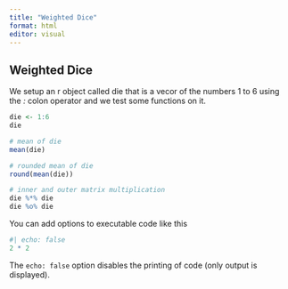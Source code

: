 ```yaml
---
title: "Weighted Dice"
format: html
editor: visual
---
```


## Weighted Dice

We setup an r object called die that is a vecor of the numbers 1 to 6 using the *:* colon operator and we test some functions on it.

```r
die <- 1:6
die

# mean of die
mean(die)

# rounded mean of die
round(mean(die))

# inner and outer matrix multiplication
die %*% die
die %o% die

```

You can add options to executable code like this

```r
#| echo: false
2 * 2
```

The `echo: false` option disables the printing of code (only output is displayed).
